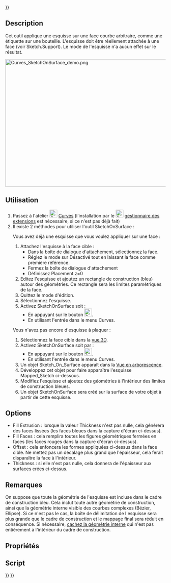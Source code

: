<languages/>
{{UnfinishedDocu{{#translation:}}}}

{{Docnav/fr
|[[Curves_IsoCurve/fr|Courbes iso]]
|[[Curves_ProfileSupport/fr|Plan de support]]
|[[Curves_Workbench/fr|Atelier Curves]]
|IconL=Curves_IsoCurve.svg
|IconR=Curves_ProfileSupport.svg
|IconC=Curves_workbench_icon.svg
}}

{{GuiCommand/fr
|Name=Curves SketchOnSurface
|Name/fr=Curves Esquisse sur une surface
|MenuLocation=Surfaces → Sketch on Surface
|Workbenches=[[Curves_Workbench/fr|Curves]]
}}

==Description==

Cet outil applique une esquisse sur une face courbe arbitraire, comme une étiquette sur une bouteille. L'esquisse doit être réellement attachée à une face (voir Sketch.Support). Le mode {{incode|Map}} de l'esquisse n'a aucun effet sur le résultat.

[[File:Curves_SketchOnSurface_demo.png|600x400px]]
{{Caption|Ci-dessus : l'objet {{incode|Sketch_On_Surface}} appliqué à la face du cylindre (à gauche) et l'esquisse source en mode édition (à droite)}}

<span id="Usage"></span>
==Utilisation==

# Passez à l'atelier [[Image:Curves_workbench_icon.svg|24px]] [[Curves_Workbench/fr|Curves]] (l'installation par le [[Image:Std_AddonMgr.svg|24px]] [[Std_AddonMgr/fr|gestionnaire des extensions]] est nécessaire, si ce n'est pas déjà fait)
# Il existe 2 méthodes pour utiliser l'outil SketchOnSurface :
#; Vous avez déjà une esquisse que vous voulez appliquer sur une face :
## Attachez l'esquisse à la face cible :
##* Dans la boîte de dialogue d'attachement, sélectionnez la face.
##* Réglez le mode sur Désactivé tout en laissant la face comme première référence.
##* Fermez la boîte de dialogue d'attachement
##* Définissez Placement.z=0
## Editez l'esquisse et ajoutez un rectangle de construction (bleu) autour des géométries. Ce rectangle sera les limites paramétriques de la face. 
## Quittez le mode d'édition.
## Sélectionnez l'esquisse.
## Activez SketchOnSurface soit :
##* En appuyant sur le bouton [[Image:Curves_SketchOnSurface.svg|24px]]. 
##* En utilisant l'entrée {{MenuCommand|Surfaces → Sketch on Surface}} dans le menu Curves.
#; Vous n'avez pas encore d'esquisse à plaquer :
## Sélectionnez la face cible dans la [[3D_view/fr|vue 3D]]. 
## Activez SketchOnSurface soit par :
##* En appuyant sur le bouton [[Image:Curves_SketchOnSurface.svg|24px]]. 
##* En utilisant l'entrée {{MenuCommand|Surfaces → Sketch on Surface}} dans le menu Curves.
## Un objet Sketch_On_Surface apparaît dans la [[Tree_view/fr|Vue en arborescence]].
## Développez cet objet pour faire apparaître l'esquisse Mapped_Sketch ci-dessous.
## Modifiez l'esquisse et ajoutez des géométries à l'intérieur des limites de construction bleues.
## Un objet SketchOnSurface sera créé sur la surface de votre objet à partir de cette esquisse.

==Options== 

* Fill Extrusion : lorsque la valeur Thickness n'est pas nulle, cela générera des faces lissées (les faces bleues dans la capture d'écran ci-dessus).
* Fill Faces : cela remplira toutes les figures géométriques fermées en faces (les faces rouges dans la capture d'écran ci-dessus).
* Offset : cela enfoncera les formes appliquées ci-dessus dans la face cible. Ne mettez pas un décalage plus grand que l'épaisseur, cela ferait disparaître la face à l'intérieur.
* Thickness : si elle n'est pas nulle, cela donnera de l'épaisseur aux surfaces crées ci-dessus.

<span id="Notes"></span>
==Remarques==

On suppose que toute la géométrie de l'esquisse est incluse dans le cadre de construction bleu. Cela inclut toute autre géométrie de construction, ainsi que la géométrie interne visible des courbes complexes (Bézier, Ellipse). Si ce n'est pas le cas, la boîte de délimitation de l'esquisse sera plus grande que le cadre de construction et le mappage final sera réduit en conséquence. Si nécessaire, [[Sketcher_RestoreInternalAlignmentGeometry/fr|cachez la géométrie interne]] qui n'est pas entièrement à l'intérieur du cadre de construction.

<span id="Properties"></span>
==Propriétés==

<span id="Scripting"></span>
==Script==


{{Docnav/fr
|[[Curves_IsoCurve/fr|Courbes iso]]
|[[Curves_ProfileSupport/fr|Plan de support]]
|[[Curves_Workbench/fr|Atelier Curves]]
|IconL=Curves_IsoCurve.svg
|IconR=Curves_ProfileSupport.svg
|IconC=Curves_workbench_icon.svg
}}

{{Curves Tools navi{{#translation:}}}}
{{Userdocnavi{{#translation:}}}}